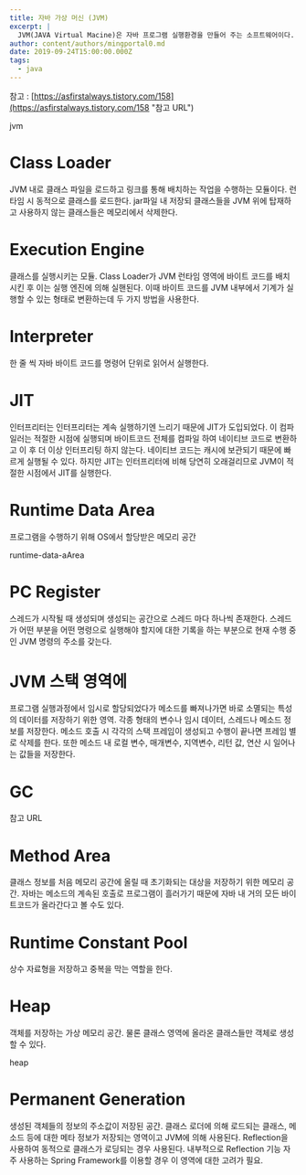```yaml
---
title: 자바 가상 머신 (JVM)
excerpt: |
  JVM(JAVA Virtual Macine)은 자바 프로그램 실행환경을 만들어 주는 소프트웨어이다.
author: content/authors/mingportal0.md
date: 2019-09-24T15:00:00.000Z
tags:
  - java
---
```


참고 : [https://asfirstalways.tistory.com/158](https://asfirstalways.tistory.com/158 "참고 URL")

jvm

# Class Loader

JVM 내로 클래스 파일을 로드하고 링크를 통해 배치하는 작업을 수행하는 모듈이다. 런타임 시 동적으로 클래스를 로드한다.
jar파일 내 저장되 클래스들을 JVM 위에 탑재하고 사용하지 않는 클래스들은 메모리에서 삭제한다.

# Execution Engine

클래스를 실행시키는 모듈. Class Loader가 JVM 런타임 영역에 바이트 코드를 배치시킨 후 이는 실행 엔진에 의해 실핸된다.
이때 바이트 코드를 JVM 내부에서 기계가 실행할 수 있는 형태로 변환하는데 두 가지 방법을 사용한다.

# Interpreter

한 줄 씩 자바 바이트 코드를 명령어 단위로 읽어서 실행한다.

# JIT

인터프리터는 인터프리터는 계속 실행하기엔 느리기 때문에 JIT가 도입되었다. 이 컴파일러는 적절한 시점에 실행되며 바이트코드 전체를
컴파일 하여 네이티브 코드로 변환하고 이 후 더 이상 인터프리팅 하지 않는다. 네이티브 코드는 캐시에 보관되기 때문에 빠르게 실행될 수 있다.
하지만 JIT는 인터프리터에 비해 당연히 오래걸리므로 JVM이 적절한 시점에서 JIT를 실행한다.

# Runtime Data Area

프로그램을 수행하기 위해 OS에서 할당받은 메모리 공간

runtime-data-aArea

# PC Register

스레드가 시작될 때 생성되며 생성되는 공간으로 스레드 마다 하나씩 존재한다. 스레드가 어떤 부분을 어떤 명령으로 실행해야 할지에
대한 기록을 하는 부분으로 현재 수행 중인 JVM 명령의 주소를 갖는다.

# JVM 스택 영역에

프로그램 실행과정에서 임시로 할당되었다가 메소드를 빠져나가면 바로 소멸되는 특성의 데이터를 저장하기 위한 영역.
각종 형태의 변수나 임시 데이터, 스레드나 메소드 정보를 저장한다. 메소드 호출 시 각각의 스택 프레임이 생성되고 수행이 끝나면
프레임 별로 삭제를 한다. 또한 메소드 내 로컬 변수, 매개변수, 지역변수, 리턴 값, 연산 시 일어나는 값들을 저장한다.

# GC

참고 URL

# Method Area

클래스 정보를 처음 메모리 공간에 올릴 때 초기화되는 대상을 저장하기 위한 메모리 공간. 자바는 메소드의 계속된 호출로 프로그램이 흘러가기 때문에
자바 내 거의 모든 바이트코드가 올라간다고 볼 수도 있다.

# Runtime Constant Pool

상수 자료형을 저장하고 중복을 막는 역할을 한다.

# Heap

객체를 저장하는 가상 메모리 공간. 물론 클래스 영역에 올라온 클래스들만 객체로 생성할 수 있다.

heap

# Permanent Generation

생성된 객체들의 정보의 주소값이 저장된 공간. 클래스 로더에 의해 로드되는 클래스, 메소드 등에 대한 메타 정보가 저장되는 영역이고
JVM에 의해 사용된다. Reflection을 사용하여 동적으로 클래스가 로딩되는 경우 사용된다. 내부적으로 Reflection 기능
자주 사용하는 Spring Framework를 이용할 경우 이 영역에 대한 고려가 필요.
